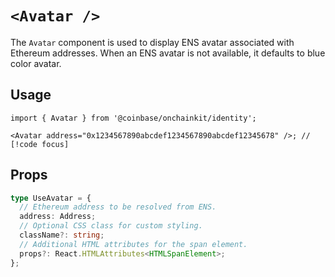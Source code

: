 # `<Avatar />`

The `Avatar` component is used to display ENS avatar associated with Ethereum addresses.
When an ENS avatar is not available, it defaults to blue color avatar.

## Usage

```tsx
import { Avatar } from '@coinbase/onchainkit/identity';

<Avatar address="0x1234567890abcdef1234567890abcdef12345678" />; // [!code focus]
```

## Props

```ts
type UseAvatar = {
  // Ethereum address to be resolved from ENS.
  address: Address;
  // Optional CSS class for custom styling.
  className?: string;
  // Additional HTML attributes for the span element.
  props?: React.HTMLAttributes<HTMLSpanElement>;
};
```
